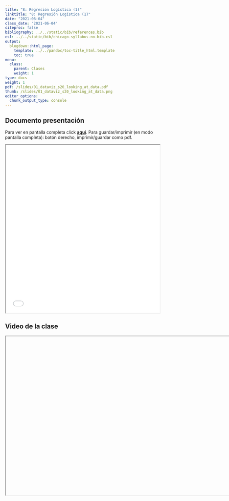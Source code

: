 ```yaml
---
title: "8: Regresión Logística (1)"
linktitle: "8: Regresión Logística (1)"
date: "2021-06-04"
class_date: "2021-06-04"
citeproc: false
bibliography: ../../static/bib/references.bib
csl: ../../static/bib/chicago-syllabus-no-bib.csl
output:
  blogdown::html_page:
    template: ../../pandoc/toc-title_html.template
    toc: true
menu:
  class:
    parent: Clases
    weight: 1
type: docs
weight: 1
pdf: /slides/01_dataviz_s20_looking_at_data.pdf
thumb: /slides/01_dataviz_s20_looking_at_data.png
editor_options:
  chunk_output_type: console
---
```


## Documento presentación

<span class="sidenote">Para ver en pantalla completa click [**aquí**](/slides/08-logit1/8_logit1.html). Para guardar/imprimir (en modo pantalla completa): botón derecho, imprimir/guardar como pdf. </span>

<iframe src=/slides/08-logit1/8_logit1.html height="550" width=100% allowfullscreen="true">
</iframe>

## Video de la clase

<iframe src=" " width="940" height="520"></iframe>
